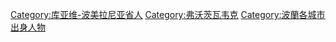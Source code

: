 [[Category:库亚维-波美拉尼亚省人|Category:库亚维-波美拉尼亚省人]]
[[Category:弗沃茨瓦韦克|Category:弗沃茨瓦韦克]]
[[Category:波蘭各城市出身人物|Category:波蘭各城市出身人物]]